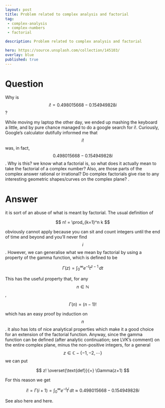 ---
layout: post
title: Problem related to complex analysis and factorial
tag:
 - complex-analysis
 - complex-numbers
 - factorial

description: Problem related to complex analysis and factorial

hero: https://source.unsplash.com/collection/145103/
overlay: blue 
published: true
---

# Question 

Why is $$i! = 0.498015668 - 0.154949828i$$?

<!--break-->


While moving my laptop the other day, we  ended up mashing the keyboard a little, and by pure chance managed to do a google search for i!.
Curiously, Google's calculator dutifully informed me that $$i!$$ was, in fact, $$0.498015668 - 0.154949828i$$.
Why is this?
we  know what a factorial is, so what does it actually mean to take the factorial of a complex number? Also, are those parts of the complex answer rational or irrational? Do complex factorials give rise to any interesting geometric shapes/curves on the complex plane?
.

# Answer 


it is sort of an abuse of what is meant by factorial. The usual definition of

 $$ 
n! = \prod_{k=1}^n k
 $$ 

obviously cannot apply because you can sit and count integers until the end of time and beyond and you'll never find $$i$$.
However, we can generalise what we mean by factorial by using a property of the gamma function, which is defined to be

 $$ 
\Gamma(z) = \int_0^{\infty} e^{-t}t^{z-1}\, dt
 $$ 

This has the useful property that, for any $$n \in \mathbb{N}$$,

 $$ 
\Gamma(n) = (n-1)!
 $$ 

which has an easy proof by induction on $$n$$. it also has lots of nice analytical properties which make it a good choice for an extension of the factorial function.
Anyway, since the gamma function can be defined (after analytic continuation; see LVK's comment) on the entire complex plane, minus the non-positive integers, for a general $$z \in \mathbb{C} - \{ -1, -2, \cdots \}$$ we can put

 $$ 
z! \overset{\text{def}}{=} \Gamma(z+1)
 $$ 

For this reason we get

 $$ 
i! = \Gamma(i+1) = \int_0^{\infty} e^{-t}t^{i}\, dt \approx 0.498015668−0.154949828i
 $$ 

See also here and here.

